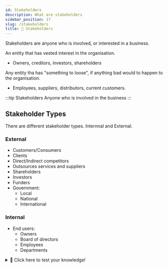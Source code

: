 ```yaml
---
id: Stakeholders
description: What are stakeholders
sidebar_position: 17
slug: /stakeholders
title: 👀 Stakeholders
---
```



Stakeholders are anyone who is involved, or interested in a business. 

An entity that has vested interest in the organisation. 
- Owners, creditors, investors, shareholders

Any entity tha has "something to loose", if anything bad would to happen to the organisation.
- Employees, suppliers, distributors, current customers. 

:::tip Stakeholders
Anyone who is involved in the business
:::

## Stakeholder Types

There are different stakeholder types. Internnal and External. 

### External
- Customers/Consumers
- Clients
- Direct/Indirect competitors
- Outsources services and suppliers
- Shareholders
- Investors
- Funders
- Government:
    - Local
    - National
    - International


### Internal
- End users:
    - Owners
    - Board of directors
    - Employees
    - Departments


<details>
  <summary>🧠 Click here to test your knowledge! </summary>

<iframe src="https://quizlet.com/679352303/match/embed?i=3loczc&x=1jj1" height="500" width="100%"></iframe>

</details>